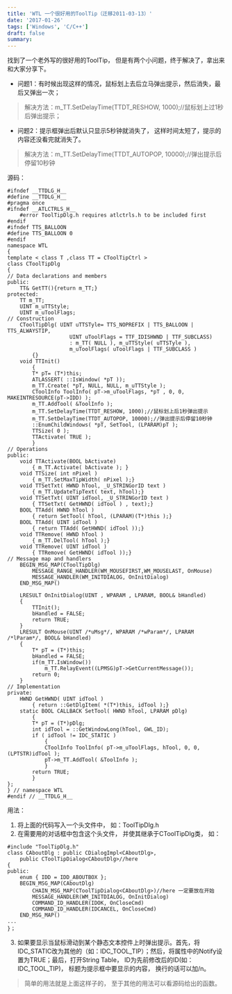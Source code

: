 ```yaml
---
title: 'WTL 一个很好用的ToolTip（迁移2011-03-13）'
date: '2017-01-26'
tags: ['Windows', 'C/C++']
draft: false
summary: 
---
```


找到了一个老外写的很好用的ToolTip， 但是有两个小问题，终于解决了，拿出来和大家分享下。

- 问题1：有时候出现这样的情况，鼠标划上去后立马弹出提示，然后消失，最后又弹出一次；
> 解决方法：m_TT.SetDelayTime(TTDT_RESHOW, 1000);//鼠标划上过1秒后弹出提示；

- 问题2：提示框弹出后默认只显示5秒钟就消失了， 这样时间太短了，提示的内容还没看完就消失了。
> 解决方法：m_TT.SetDelayTime(TTDT_AUTOPOP, 10000);//弹出提示后停留10秒钟

源码：
```
#ifndef __TTDLG_H__
#define __TTDLG_H__
#pragma once
#ifndef __ATLCTRLS_H__
	#error ToolTipDlg.h requires atlctrls.h to be included first
#endif
#ifndef TTS_BALLOON
#define TTS_BALLOON 0
#endif
namespace WTL
{
template < class T ,class TT = CToolTipCtrl >
class CToolTipDlg
{
// Data declarations and members
public:
	TT& GetTT(){return m_TT;}
protected:
	TT m_TT;
	UINT m_uTTStyle;
	UINT m_uToolFlags;
// Construction
	CToolTipDlg( UINT uTTSTyle= TTS_NOPREFIX | TTS_BALLOON | TTS_ALWAYSTIP,
					UINT uToolFlags = TTF_IDISHWND | TTF_SUBCLASS) 
					: m_TT( NULL ), m_uTTStyle( uTTSTyle ), 
					m_uToolFlags( uToolFlags | TTF_SUBCLASS )
		{}
	void TTInit()
		{
		T* pT= (T*)this;
		ATLASSERT( ::IsWindow( *pT ));
		m_TT.Create( *pT, NULL, NULL, m_uTTStyle );
		CToolInfo ToolInfo( pT->m_uToolFlags, *pT , 0, 0, MAKEINTRESOURCE(pT->IDD) );
		m_TT.AddTool( &ToolInfo );
		m_TT.SetDelayTime(TTDT_RESHOW, 1000);//鼠标划上后1秒弹出提示
		m_TT.SetDelayTime(TTDT_AUTOPOP, 10000);//弹出提示后停留10秒钟
		::EnumChildWindows( *pT, SetTool, (LPARAM)pT );
		TTSize( 0 );
		TTActivate( TRUE );
		}
// Operations
public:
	void TTActivate(BOOL bActivate)
		{ m_TT.Activate( bActivate ); }
	void TTSize( int nPixel )
		{ m_TT.SetMaxTipWidth( nPixel );}
	void TTSetTxt( HWND hTool, _U_STRINGorID text )
		{ m_TT.UpdateTipText( text, hTool);}
	void TTSetTxt( UINT idTool, _U_STRINGorID text )
		{ TTSetTxt( GetHWND( idTool ) , text);}
	BOOL TTAdd( HWND hTool )
		{ return SetTool( hTool, (LPARAM)(T*)this );}
	BOOL TTAdd( UINT idTool )
		{ return TTAdd( GetHWND( idTool ));}
	void TTRemove( HWND hTool )
		{ m_TT.DelTool( hTool );}
	void TTRemove( UINT idTool )
		{ TTRemove( GetHWND( idTool ));}
// Message map and handlers
	BEGIN_MSG_MAP(CToolTipDlg)
		MESSAGE_RANGE_HANDLER(WM_MOUSEFIRST,WM_MOUSELAST, OnMouse)
		MESSAGE_HANDLER(WM_INITDIALOG, OnInitDialog)
	END_MSG_MAP()
		
	LRESULT OnInitDialog(UINT , WPARAM , LPARAM, BOOL& bHandled)
	{
		TTInit();
		bHandled = FALSE;
		return TRUE;
	}
	LRESULT OnMouse(UINT /*uMsg*/, WPARAM /*wParam*/, LPARAM /*lParam*/, BOOL& bHandled)
	{
		T* pT = (T*)this;
		bHandled = FALSE;
		if(m_TT.IsWindow())
			m_TT.RelayEvent((LPMSG)pT->GetCurrentMessage());
		return 0;
	}
// Implementation
private:
	HWND GetHWND( UINT idTool )
		{ return ::GetDlgItem( *(T*)this, idTool );}
	static BOOL CALLBACK SetTool( HWND hTool, LPARAM pDlg)
		{
		T* pT = (T*)pDlg;
		int idTool = ::GetWindowLong(hTool, GWL_ID);
		if ( idTool != IDC_STATIC )
			{
			CToolInfo ToolInfo( pT->m_uToolFlags, hTool, 0, 0, (LPTSTR)idTool );
			pT->m_TT.AddTool( &ToolInfo );
			}
		return TRUE;
		}
};
} // namespace WTL
#endif // __TTDLG_H__
```
用法：
1. 将上面的代码写入一个头文件中， 如：ToolTipDlg.h
2. 在需要用的对话框中包含这个头文件， 并使其继承于CToolTipDlg类， 如：
```
#include "ToolTipDlg.h"
class CAboutDlg : public CDialogImpl<CAboutDlg>,
	public CToolTipDialog<CAboutDlg>//here
{
public:
	enum { IDD = IDD_ABOUTBOX };
	BEGIN_MSG_MAP(CAboutDlg)
		CHAIN_MSG_MAP(CToolTipDialog<CAboutDlg>)//here 一定要放在开始
		MESSAGE_HANDLER(WM_INITDIALOG, OnInitDialog)
		COMMAND_ID_HANDLER(IDOK, OnCloseCmd)
		COMMAND_ID_HANDLER(IDCANCEL, OnCloseCmd)
	END_MSG_MAP()
...
}；
```
3. 如果要显示当鼠标滑动到某个静态文本控件上时弹出提示。首先，将IDC_STATIC改为其他的（如：IDC_TOOL_TIP）；然后，将属性中的Notify设置为TRUE；最后，打开String Table， ID为先前修改后的ID(如：IDC_TOOL_TIP)， 标题为提示框中要显示的内容， 换行的话可以加/n。

> 简单的用法就是上面这样子的， 至于其他的用法可以看源码给出的函数。